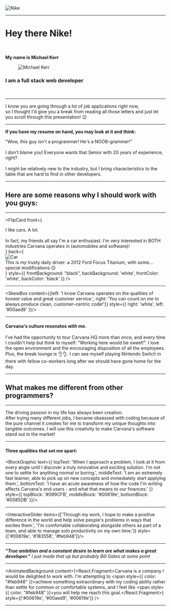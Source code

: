 

<div style={{ borderRadius: '10px', padding: '10vw 19vw', maxWidth: '70vw', background: 'white', display: 'flex', alignItems: 'center', justifyContent: 'center', margin: '0 auto'}}>
  <img className='company-logo' src='https://upload.wikimedia.org/wikipedia/commons/thumb/a/a6/Logo_NIKE.svg/1200px-Logo_NIKE.svg.png' alt='Nike'/>
</div>

---


# Hey there Nike!
<br/>

**My name is Michael Kerr** 
<figure style={{ margin: '20px 0' }}>
  <img className='profile-picture' src={profile} alt='Michael Kerr' style={{ borderRadius: '10px', width: '540px', height: 'auto', margin: '0 auto' }}/>
</figure>

### I am a full stack web developer

<br/>

---


<div className='textbox-small' style={{ background: '#0083c3', color: 'white' }}>
  I know you are going through a lot of job applications right now,
  <br/>
  so I thought I'd give you a break from reading all those letters and just let you scroll through this presentation! 😉
</div>

<ResumeAnimation />

---



**If you have my resume on hand, you may look at it and think:**

<div className='textbox-uppercase' style={{ background: 'white' }}>
  "Wow, this guy isn't a programmer! He's a NOOB-grammer!"
</div>

<br/>

<div className='textbox-medium' style={{ background: "#fd9134", color: 'white' }}>
  I don't blame you! Everyone wants that Senior with 20 years of experience, right?
  <br/>
  <br/>
  I might be relatively new to the industry, but I bring <span style={{ color: 'black'}}>characteristics</span> to the table that are <span style={{ color: 'black'}}>hard to find</span> in other developers.
</div>

---


## Here are some reasons why I should work with you guys:

---


<FlipCard front={<div><div>I like cars. A lot.</div><br/><div>In fact, my friends all say I'm a car enthusiast. I'm very interested in BOTH industries Carvana operates in (automobiles and software)!</div></div>} back={<div><img src='https://s3.amazonaws.com/michaelkerr-projectmedia/Bezerk+Focus.jpg' alt='Car' /><div>This is my trusty daily driver: a 2012 Ford Focus Titanium, with some... special modifications 😉</div></div>} style={{ frontBackground: "black", backBackground: 'white', frontColor: 'white', backColor: 'black' }} />

---



<SkewBox content={{left: 'I know Carvana operates on the qualities of honest value and great customer service.', right: 'You can count on me to always produce clean, customer-centric code!'}} style={{ right: 'white', left: '#00aed9' }}/>

---


#### Carvana's culture resonates with me.

<div className='textbox-medium' style={{ background: 'white', color: '#79787d' }}>I've had the opportunity to tour Carvana HQ more than once, and every time I couldn't help but think to myself: "Working here would be sweet!". I love the open environment and the encouraging disposition of all the employees. Plus, the break lounge is 👌👌. I can see myself playing Nintendo Switch in there with fellow co-workers long after we should have gone home for the day.</div>

---



## What makes me different from other programmers?

---


<CircleAnimation />

<div className='textbox-medium' style={{ background: 'black', color: 'white' }}>
  The driving <span style={{ color: '#1aaaec' }}>passion</span> in my life has always been <span style={{ color: '#1aaaec' }}>creation.</span>
  <br/>
  After trying many different jobs, I became <span style={{ color: '#1aaaec' }}>obsessed</span> with coding because of the pure channel it creates for me to transform my <span style={{ color: '#1aaaec' }}>unique thoughts</span> into <span style={{ color: '#1aaaec' }}>tangible outcomes.</span> I will use this <span style={{ color: '#1aaaec' }}>creativity</span> to make <span style={{ color: '#1aaaec' }}>Carvana's</span> software <span style={{ color: '#1aaaec' }}>stand out</span> in the market!
</div>

---


#### Three qualities that set me apart:

<BlockGraphic 
  text={{
    topText: 'When I approach a problem, I look at it from every angle until I discover a truly innovative and exciting solution. I\'m not one to settle for anything normal or boring.', 
    middleText: 'I am an extremely fast learner, able to pick up on new concepts and immediately start applying them.', 
    bottomText: 'I have an acute awareness of how the code I\'m writing affects Carvana\'s end users - and what that means to our finances.'
  }} 
  style={{ 
    topBlock: '#099CFB', 
    middleBlock: '#00619e', 
    bottomBlock: '#0085DB' 
  }}/>

---

<InteractiveSlider items={['Through my work, I hope to make a positive difference in the world and help solve people\'s problems in ways that excites them.', 'I\'m comfortable collaborating alongside others as part of a team, and able to manage solo productivity on my own time.']} style={['#00619e', '#183558', '#feb948']}/>

---



***"True ambition and a constant desire to learn are what makes a great developer."***
<Cite>I just made that up but probably Bill Gates at some point</Cite>

---

<AnimatedBackground content={<React.Fragment><span>Carvana is a company I would be delighted to work with. I'm attempting to <span style={{ color: "#feb948" }}>achieve something extraordinary</span> with my coding ability rather than settle for common or comfortable systems, and I feel like <span style={{ color: "#feb948" }}>you will help me reach this goal.</span></span></React.Fragment>} style={['#00619e', '#00aed9', '#00619e']} />

---



<HiringResources primary='white' secondary="#00619e" font="'Roboto', sans-serif"/>